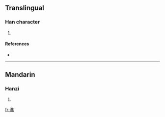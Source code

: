 ==Translingual==

===Han character===
{{Han char|rn=85|rad=水|as=12|sn=15|four=3013<sub>1</sub>|canj=水人土火 (EOGF)}}

# {{defn|Han|sort=水12}}

====References====
* {{Han ref|kx=0648.320|dkj=18223|dj=1058.170|hdz=31744.010|uh=6F50|ud=28496|bh=E64E|bd=58958}}

----

==Mandarin==

===Hanzi===
{{cmn-hanzi|pin=[[bō]] ([[bo1]]), [[jiào]] ([[jiao4]])|wg=po<sup>1</sup>, chiao<sup>4</sup>}}

# {{defn|Mandarin|sort=水12}}

[[fr:潐]]